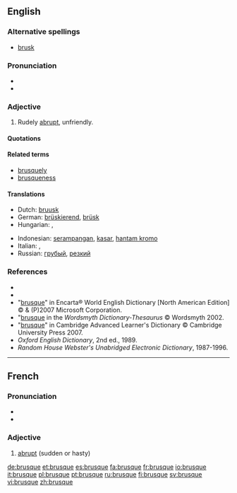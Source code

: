 ==English==

===Alternative spellings===
* [[brusk]]

===Pronunciation===
* {{IPA|/bru:sk/}}
* {{audio|en-us-brusque.ogg|Audio (US)}}

===Adjective===
{{en-adj|brusqu|er|more}}

# Rudely [[abrupt]], unfriendly.

====Quotations====
{{seeCites}}

====Related terms====
* [[brusquely]]
* [[brusqueness]]

====Translations====
{{trans-top|rudely abrupt, unfriendly}}
* Dutch: [[bruusk]]
* German: [[brüskierend]], [[brüsk]]
* Hungarian: {{t|hu|nyers}}, {{t+|hu|durva}}
{{trans-mid}}
* Indonesian: [[serampangan]], [[kasar]], [[hantam kromo]]
* Italian: {{t+|it|brusco|m}}, {{t+|it|brusca|f}}
* Russian: [[грубый]], [[резкий]]
{{trans-bottom}}

===References===
* {{R:Webster 1913|brusque}}
* {{R:Dictionary.com|brusque}}
* "[http://encarta.msn.com/dictionary_/brusque.html brusque]" in Encarta® World English Dictionary [North American Edition] © & (P)2007 Microsoft Corporation.
* "[http://www.wordsmyth.net/live/home.php?script=search&matchent=brusque&matchtype=exact brusque] in the ''Wordsmyth Dictionary-Thesaurus'' © Wordsmyth 2002.
* "[http://dictionary.cambridge.org/define.asp?key=9952&dict=CALD brusque]" in Cambridge Advanced Learner's Dictionary © Cambridge University Press 2007.
* ''Oxford English Dictionary'', 2nd ed., 1989.
* ''Random House Webster's Unabridged Electronic Dictionary'', 1987-1996.

----

==French==
{{wikipedia|lang=fr}}

===Pronunciation===
* {{IPA|/bʁysk/|lang=fr}}
* {{audio|Fr-brusque.ogg|brusque}}

===Adjective===
{{fr-adj-mf}}

# [[abrupt]] (sudden or hasty)

[[de:brusque]]
[[et:brusque]]
[[es:brusque]]
[[fa:brusque]]
[[fr:brusque]]
[[io:brusque]]
[[it:brusque]]
[[pl:brusque]]
[[pt:brusque]]
[[ru:brusque]]
[[fi:brusque]]
[[sv:brusque]]
[[vi:brusque]]
[[zh:brusque]]